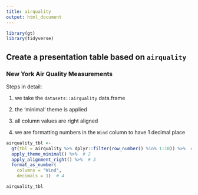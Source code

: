 ```yaml
---
title: airquality
output: html_document
---
```


```r
library(gt)
library(tidyverse)
```


## Create a presentation table based on `airquality`

### New York Air Quality Measurements

Steps in detail:

 1. we take the `datasets::airquality` data.frame
 
 2. the 'minimal' theme is applied
 
 3. all column values are right aligned
 
 4. we are formatting numbers in the `Wind` column to have 1 decimal place

```r
airquality_tbl <-
  gt(tbl = airquality %>% dplyr::filter(row_number() %in% 1:10)) %>%  # 1
  apply_theme_minimal() %>%  # 2
  apply_alignment_right() %>%  # 3
  format_as_number(
    columns = "Wind",
    decimals = 1)  # 4
```

```r
airquality_tbl
```
